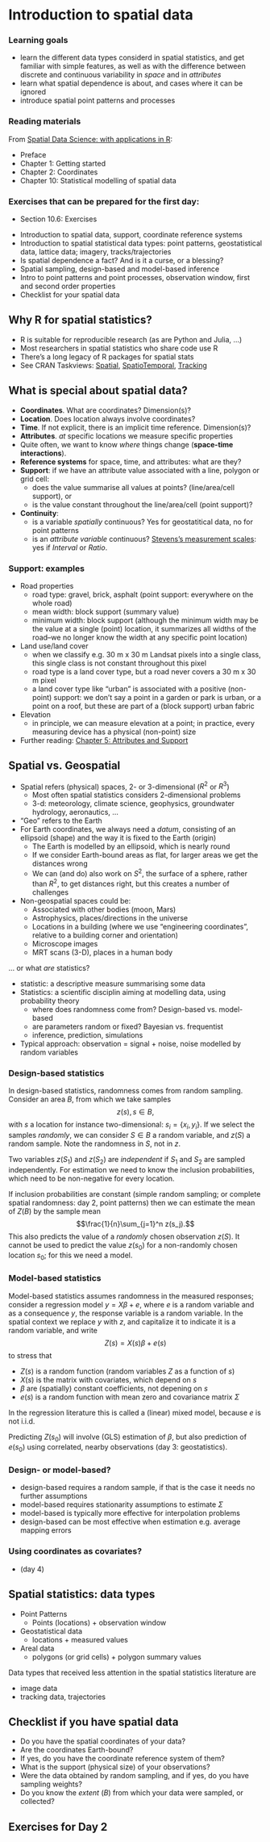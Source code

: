 # Introduction to spatial data

### Learning goals

* learn the different data types considerd in spatial statistics, and get familiar with simple features, as well as with the difference between discrete and continuous variability in _space_ and in _attributes_
* learn what spatial dependence is about, and cases where it can be ignored
* introduce spatial point patterns and processes

### Reading materials

From [Spatial Data Science: with applications in R](https://r-spatial.org/book/): 

* Preface
* Chapter 1: Getting started
* Chapter 2: Coordinates
* Chapter 10: Statistical modelling of spatial data

### Exercises that can be prepared for the first day:

* Section 10.6: Exercises

::: {.callout-tip title="Summary"}

* Introduction to spatial data, support, coordinate reference systems
* Introduction to spatial statistical data types: point patterns, geostatistical data, lattice data; imagery, tracks/trajectories
* Is spatial dependence a fact? And is it a curse, or a blessing?
* Spatial sampling, design-based and model-based inference
* Intro to point patterns and point processes, observation window, first and second order properties
* Checklist for your spatial data

:::


## Why R for spatial statistics?

* R is suitable for reproducible research (as are Python and Julia, ...)
* Most researchers in spatial statistics who share code use R
* There's a long legacy of R packages for spatial stats
* See CRAN Taskviews: [Spatial](https://cran.r-project.org/web/views/Spatial.html), [SpatioTemporal](https://cran.r-project.org/web/views/SpatioTemporal.html), [Tracking](https://cran.r-project.org/web/views/Tracking.html)

## What is special about spatial data?

* **Coordinates**. What are coordinates? Dimension(s)?
* **Location**. Does location always involve coordinates?
* **Time**. If not explicit, there is an implicit time reference. Dimension(s)?
* **Attributes**. _at_ specific locations we measure specific properties
* Quite often, we want to know _where_ things change (**space-time interactions**).
* **Reference systems** for space, time, and attributes: what are they?
* **Support**: if we have an attribute value associated with a line, polygon or grid cell:
    * does the value summarise all values at points? (line/area/cell support), or
    * is the value constant throughout the line/area/cell (point support)?
* **Continuity**: 
    * is a variable _spatially_ continuous? Yes for geostatitical data, no for point patterns
	* is an _attribute variable_ continuous? [Stevens's measurement scales](https://www.science.org/doi/pdf/10.1126/science.103.2684.677?casa_token=H8am2h3sIYUAAAAA:eUd2ZU6ZRyJNqx4jdRv0E9WG7k3OBXAVbqgZ2O-Bl7pHNJSI0L2h9TM6i3YXve2nY5rD_4RbI2aecQ): yes if _Interval_ or _Ratio_.

### Support: examples

* Road properties
    * road type: gravel, brick, asphalt (point support: everywhere on the whole road)
    * mean width: block support (summary value)
    * minimum width: block support (although the minimum width may be the value at a single (point) location, it summarizes all widths of the road--we no longer know the width at any specific point location)
* Land use/land cover
    * when we classify e.g. 30 m x 30 m Landsat pixels into a single class, this single class is not constant throughout this pixel
    * road type is a land cover type, but a road never covers a 30 m x 30 m pixel
	* a land cover type like "urban" is associated with a positive (non-point) support: we don't say a point in a garden or park is urban, or a point on a roof, but these are part of a (block support) urban fabric
* Elevation
    * in principle, we can measure elevation at a point; in practice, every measuring device has a physical (non-point) size
* Further reading: [Chapter 5: Attributes and Support](https://r-spatial.org/book/05-Attributes.html)

## Spatial vs. Geospatial

* Spatial refers (physical) spaces, 2- or 3-dimensional ($R^2$ or $R^3$)
    * Most often spatial statistics considers 2-dimensional problems
    * 3-d: meteorology, climate science, geophysics, groundwater hydrology, aeronautics, ...
* "Geo" refers to the Earth
* For Earth coordinates, we always need a _datum_, consisting of an ellipsoid (shape) and the way it is fixed to the Earth (origin)
    * The Earth is modelled by an ellipsoid, which is nearly round
    * If we consider Earth-bound areas as flat, for larger areas we get the distances wrong
    * We can (and do) also work on $S^2$, the surface of a sphere, rather than $R^2$, to get distances right, but this creates a number of challenges
* Non-geospatial spaces could be:
    * Associated with other bodies (moon, Mars)
    * Astrophysics, places/directions in the universe
	* Locations in a building (where we use "engineering coordinates", relative to a building corner and orientation)
    * Microscope images
    * MRT scans (3-D), places in a human body

::: {.callout-tip title="What is Statistics"}

... or what _are_ statistics?

* statistic: a descriptive measure summarising some data
* Statistics: a scientific disciplin aiming at modelling data, using probability theory
    * where does randomness come from? Design-based vs. model-based
    * are parameters random or fixed? Bayesian vs. frequentist 
    * inference, prediction, simulations
* Typical approach: observation = signal + noise, noise modelled by random variables

:::

### Design-based statistics

In design-based statistics, randomness comes from random
sampling. Consider an area $B$, from which we take samples $$z(s),
s \in B,$$ with $s$ a location for instance two-dimensional: $s_i =
\{x_i,y_i\}$. If we select the samples _randomly_, we can consider
$S \in B$ a random variable, and $z(S)$ a random sample. Note the
randomness in $S$, not in $z$. 

Two variables $z(S_1)$ and $z(S_2)$ are _independent_ if $S_1$ and
$S_2$ are sampled independently.  For estimation we need to know the
inclusion probabilities, which need to be non-negative for every
location. 

If inclusion probabilities are constant (simple random sampling;
or complete spatial randomness: day 2, point patterns) then we
can estimate the mean of $Z(B)$ by the sample mean $$\frac{1}{n}\sum_{j=1}^n
z(s_j).$$ This also predicts the value of a _randomly_ chosen
observation $z(S)$. It cannot be used to predict the value $z(s_0)$
for a non-randomly chosen location $s_0$; for this we need a model.

### Model-based statistics

Model-based statistics assumes randomness in the measured responses;
consider a regression model $y = X\beta + e$, where $e$ is a random
variable and as a consequence $y$, the response variable is a
random variable. In the spatial context we replace $y$ with $z$,
and capitalize it to indicate it is a random variable, and write 
$$Z(s) = X(s)\beta + e(s)$$ to stress that

* $Z(s)$ is a random function (random variables $Z$ as a function of $s$)
* $X(s)$ is the matrix with covariates, which depend on $s$
* $\beta$ are (spatially) constant coefficients, not depening on $s$
* $e(s)$ is a random function with mean zero and covariance matrix $\Sigma$

In the regression literature this is called a (linear) mixed model,
because $e$ is not i.i.d.

Predicting $Z(s_0)$ will involve (GLS) estimation of $\beta$, but also prediction
of $e(s_0)$ using correlated, nearby observations (day 3: geostatistics).

### Design- or model-based?

* design-based requires a random sample, if that is the case it needs no further assumptions
* model-based requires stationarity assumptions to estimate $\Sigma$
* model-based is typically more effective for interpolation problems
* design-based can be most effective when estimation e.g. average mapping errors

### Using coordinates as covariates?

* (day 4)

## Spatial statistics: data types

* Point Patterns
    * Points (locations) + observation window
* Geostatistical data
    * locations + measured values
* Areal data
    * polygons (or grid cells) + polygon summary values

Data types that received less attention in the spatial statistics literature are

* image data
* tracking data, trajectories

## Checklist if you have spatial data

* Do you have the spatial coordinates of your data?
* Are the coordinates Earth-bound?
* If yes, do you have the coordinate reference system of them?
* What is the support (physical size) of your observations?
* Were the data obtained by random sampling, and if yes, do you have sampling weights?
* Do you know the _extent_ ($B$) from which your data were sampled, or collected?

## Exercises for Day 2
